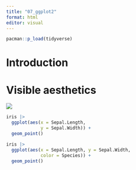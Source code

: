 ```yaml
---
title: "07_ggplot2"
format: html
editor: visual
---
```


```r
pacman::p_load(tidyverse)
```

# Introduction

# Visible aesthetics

![](images/clipboard-1005000570.png)

```r
iris |> 
  ggplot(aes(x = Sepal.Length, 
             y = Sepal.Width)) + 
  geom_point()
```

```r
iris |> 
  ggplot(aes(x = Sepal.Length, y = Sepal.Width, 
             color = Species)) + 
  geom_point()
```

\
